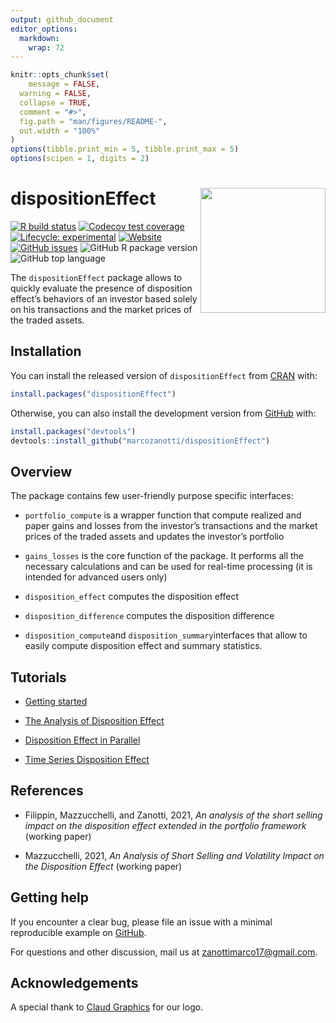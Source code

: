 ```yaml
---
output: github_document
editor_options: 
  markdown: 
    wrap: 72
---
```


<!-- README.md is generated from README.Rmd. Please edit that file -->

```r
knitr::opts_chunk$set(
	message = FALSE, 
  warning = FALSE,
  collapse = TRUE,
  comment = "#>",
  fig.path = "man/figures/README-",
  out.width = "100%"
)
options(tibble.print_min = 5, tibble.print_max = 5)
options(scipen = 1, digits = 2)
```
  
# dispositionEffect <a href='https://marcozanotti.github.io/dispositionEffect/index.html'><img src="man/figures/logo.png" align="right" height="200"/></a>

<!-- badges: start -->
<!--[![CRAN status](https://www.r-pkg.org/badges/version/dispositionEffect)](https://CRAN.R-project.org/package=dispositionEffect)--->
[![R build status](https://github.com/marcozanotti/dispositionEffect/workflows/R-CMD-check/badge.svg)](https://github.com/marcozanotti/dispositionEffect/actions)
[![Codecov test coverage](https://codecov.io/gh/marcozanotti/dispositionEffect/branch/main/graph/badge.svg)](https://codecov.io/gh/marcozanotti/dispositionEffect?branch=master)
[![Lifecycle: experimental](https://img.shields.io/badge/lifecycle-experimental-orange.svg)](https://lifecycle.r-lib.org/articles/stages.html#experimental)
[![Website](https://img.shields.io/website?down_color=red&down_message=offline&up_color=green&up_message=online&url=https%3A%2F%2Fmarcozanotti.github.io%2FdispositionEffect%2F)](https://marcozanotti.github.io/dispositionEffect/index.html)
[![GitHub issues](https://img.shields.io/github/issues/marcozanotti/dispositionEffect)](https://github.com/marcozanotti/dispositionEffect/issues)
![GitHub R package version](https://img.shields.io/github/r-package/v/marcozanotti/dispositionEffect)
![GitHub top language](https://img.shields.io/github/languages/top/marcozanotti/dispositionEffect)
<!-- badges: end -->

The `dispositionEffect` package allows to quickly evaluate the presence
of disposition effect's behaviors of an investor based solely on his
transactions and the market prices of the traded assets.
  
  
## Installation

You can install the released version of `dispositionEffect`
from [CRAN](https://CRAN.R-project.org) with:

```r
install.packages("dispositionEffect")
```

Otherwise, you can also install the development version from
[GitHub](https://github.com/) with:

```r
install.packages("devtools")
devtools::install_github("marcozanotti/dispositionEffect")
```
  
  
## Overview

The package contains few user-friendly purpose specific interfaces:

* `portfolio_compute` is a wrapper function that compute realized and
paper gains and losses from the investor's transactions and the market
prices of the traded assets and updates the investor's portfolio    

* `gains_losses` is the core function of the package. It performs all
the necessary calculations and can be used for real-time processing
(it is intended for advanced users only)  
  
* `disposition_effect` computes the disposition effect  

* `disposition_difference` computes the disposition difference  

* `disposition_compute`and `disposition_summary`interfaces that allow 
to easily compute disposition effect and summary statistics.
  
  
## Tutorials

* [Getting started](https://marcozanotti.github.io/dispositionEffect/articles/getting-started.html)  
  
* [The Analysis of Disposition Effect](https://marcozanotti.github.io/dispositionEffect/articles/de-analysis.html)  

* [Disposition Effect in Parallel](https://marcozanotti.github.io/dispositionEffect/articles/de-parallel.html)  

* [Time Series Disposition Effect](https://marcozanotti.github.io/dispositionEffect/articles/de-timeseries.html)  


## References

* Filippin, Mazzucchelli, and Zanotti, 2021, *An analysis of the short selling impact on the disposition effect extended in the portfolio framework* (working paper)

* Mazzucchelli, 2021, *An Analysis of Short Selling and Volatility Impact on the Disposition Effect* (working paper)


## Getting help

If you encounter a clear bug, please file an issue with a minimal
reproducible example on
[GitHub](https://github.com/marcozanotti/dispositionEffect/issues).

For questions and other discussion, mail us at
[zanottimarco17\@gmail.com](mailto:zanottimarco17@gmail.com).
  
  
## Acknowledgements

A special thank to [Claud
Graphics](https://www.behance.net/claudiocec3c4f) for our logo.
  
